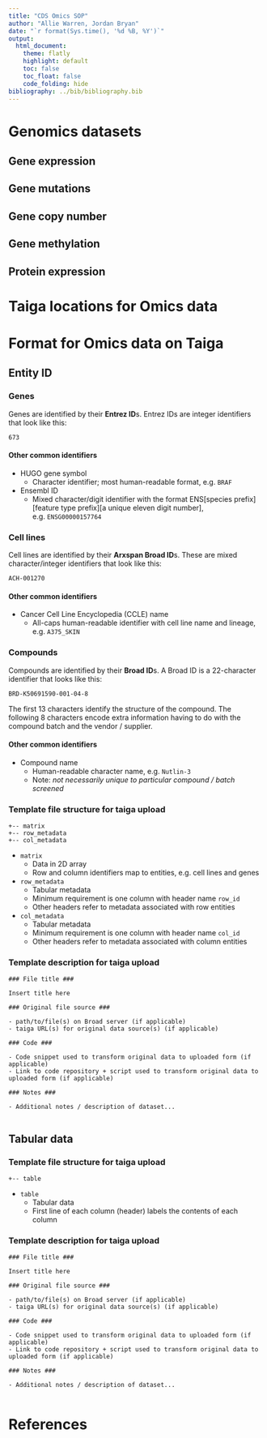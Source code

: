 ```yaml
---
title: "CDS Omics SOP"
author: "Allie Warren, Jordan Bryan"
date: "`r format(Sys.time(), '%d %B, %Y')`"
output: 
  html_document:
    theme: flatly
    highlight: default
    toc: false
    toc_float: false
    code_folding: hide
bibliography: ../bib/bibliography.bib
---
```


# Genomics datasets {.tabset .tabset-pills .tabset-fade}

## Gene expression

## Gene mutations

## Gene copy number

## Gene methylation

## Protein expression

# Taiga locations for Omics data

# Format for Omics data on Taiga

## Entity ID

### Genes

Genes are identified by their **Entrez ID**s. Entrez IDs are integer identifiers that look like this:

`673`

#### Other common identifiers

- HUGO gene symbol
    - Character identifier; most human-readable format, e.g. `BRAF`

- Ensembl ID
    - Mixed character/digit identifier with the format ENS[species prefix][feature type prefix][a unique eleven digit number], e.g. `ENSG00000157764`

### Cell lines

Cell lines are identified by their **Arxspan Broad ID**s. These are mixed character/integer identifiers that look like this: 

`ACH-001270`

#### Other common identifiers

- Cancer Cell Line Encyclopedia (CCLE) name
    - All-caps human-readable identifier with cell line name and lineage, e.g. `A375_SKIN`

### Compounds

Compounds are identified by their **Broad ID**s. A Broad ID is a 22-character identifier that looks like this:

`BRD-K50691590-001-04-8`

The first 13 characters identify the structure of the compound. The following 8 characters encode extra information having to do with the compound batch and the vendor / supplier.

#### Other common identifiers

- Compound name
    - Human-readable character name, e.g. `Nutlin-3`
    - Note: *not necessarily unique to particular compound / batch screened*

### Template file structure for taiga upload

```
+-- matrix
+-- row_metadata
+-- col_metadata
```

- `matrix`
    - Data in 2D array
    - Row and column identifiers map to entities, e.g. cell lines and genes
- `row_metadata`
    - Tabular metadata
    - Minimum requirement is one column with header name `row_id`
    - Other headers refer to metadata associated with row entities
- `col_metadata`
    - Tabular metadata
    - Minimum requirement is one column with header name `col_id`
    - Other headers refer to metadata associated with column entities

### Template description for taiga upload

```
### File title ###

Insert title here

### Original file source ###

- path/to/file(s) on Broad server (if applicable)
- taiga URL(s) for original data source(s) (if applicable)

### Code ###

- Code snippet used to transform original data to uploaded form (if applicable)
- Link to code repository + script used to transform original data to uploaded form (if applicable)

### Notes ###

- Additional notes / description of dataset...


```

## Tabular data

### Template file structure for taiga upload

```
+-- table
```

- `table`
    - Tabular data
    - First line of each column (header) labels the contents of each column

### Template description for taiga upload

```
### File title ###

Insert title here

### Original file source ###

- path/to/file(s) on Broad server (if applicable)
- taiga URL(s) for original data source(s) (if applicable)

### Code ###

- Code snippet used to transform original data to uploaded form (if applicable)
- Link to code repository + script used to transform original data to uploaded form (if applicable)

### Notes ###

- Additional notes / description of dataset...


```

# References